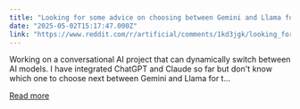 ```yaml
---
title: "Looking for some advice on choosing between Gemini and Llama for my AI project."
date: "2025-05-02T15:17:47.000Z"
link: "https://www.reddit.com/r/artificial/comments/1kd3jgk/looking_for_some_advice_on_choosing_between/"
---
```


Working on a conversational AI project that can dynamically switch between AI models. I have integrated ChatGPT and Claude so far but don't know which one to choose next between Gemini and Llama for t...

[Read more](https://www.reddit.com/r/artificial/comments/1kd3jgk/looking_for_some_advice_on_choosing_between/)

